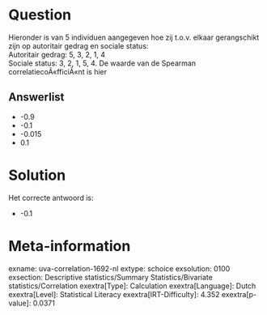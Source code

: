 Question
========

Hieronder is van 5 individuen aangegeven hoe zij t.o.v. elkaar
gerangschikt zijn op autoritair gedrag en sociale status:\
Autoritair gedrag: 5, 3, 2, 1, 4\
Sociale status: 3, 2, 1, 5, 4. De waarde van de Spearman
correlatiecoÃ«fficiÃ«nt is hier

Answerlist
----------

* -0.9
* -0.1
* -0.015
* 0.1

Solution
========

Het correcte antwoord is: 

* -0.1

Meta-information
================
exname: uva-correlation-1692-nl
extype: schoice
exsolution: 0100
exsection: Descriptive statistics/Summary Statistics/Bivariate statistics/Correlation
exextra[Type]: Calculation
exextra[Language]: Dutch
exextra[Level]: Statistical Literacy
exextra[IRT-Difficulty]: 4.352
exextra[p-value]: 0.0371
